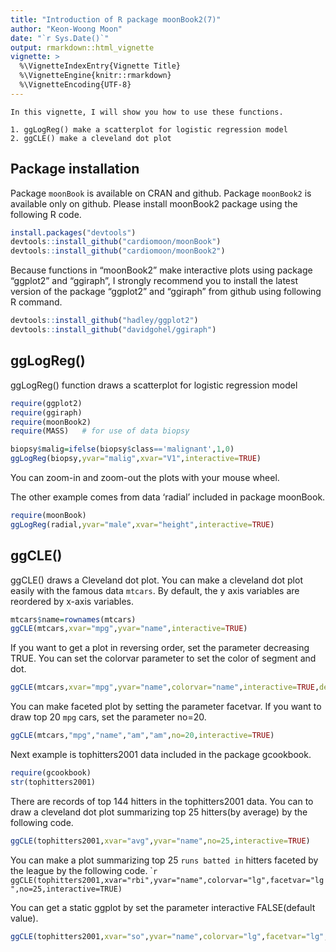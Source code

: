 ```yaml
---
title: "Introduction of R package moonBook2(7)"
author: "Keon-Woong Moon"
date: "`r Sys.Date()`"
output: rmarkdown::html_vignette
vignette: >
  %\VignetteIndexEntry{Vignette Title}
  %\VignetteEngine{knitr::rmarkdown}
  %\VignetteEncoding{UTF-8}
---
```


```
In this vignette, I will show you how to use these functions.

1. ggLogReg() make a scatterplot for logistic regression model
2. ggCLE() make a cleveland dot plot
```

## Package installation

Package `moonBook` is available on CRAN and github. Package `moonBook2` is available only on github. Please install moonBook2 package using the following R code.

```r
install.packages("devtools")
devtools::install_github("cardiomoon/moonBook")
devtools::install_github("cardiomoon/moonBook2")
```

Because functions in "moonBook2" make interactive plots using package "ggplot2" and "ggiraph", I strongly recommend you to install the latest version of the package "ggplot2" and "ggiraph" from github using following R command. 
```r
devtools::install_github("hadley/ggplot2")
devtools::install_github("davidgohel/ggiraph")
```


## ggLogReg()

ggLogReg() function draws a scatterplot for logistic regression model

```r
require(ggplot2)
require(ggiraph)
require(moonBook2)
require(MASS)   # for use of data biopsy

biopsy$malig=ifelse(biopsy$class=='malignant',1,0)
ggLogReg(biopsy,yvar="malig",xvar="V1",interactive=TRUE)
```

You can zoom-in and zoom-out the plots with your mouse wheel. 

The other example comes from data 'radial' included in package moonBook.
```r
require(moonBook)
ggLogReg(radial,yvar="male",xvar="height",interactive=TRUE)
```
## ggCLE()

ggCLE() draws a Cleveland dot plot. You can make a cleveland dot plot easily with the famous data `mtcars`. By default, the y axis variables are reordered by x-axis variables.

```r
mtcars$name=rownames(mtcars)
ggCLE(mtcars,xvar="mpg",yvar="name",interactive=TRUE)
```

If you want to get a plot in reversing order, set the parameter decreasing TRUE. You can set the colorvar parameter to set the color of segment and dot.

```r
ggCLE(mtcars,xvar="mpg",yvar="name",colorvar="name",interactive=TRUE,decreasing=FALSE)
```

You can make faceted plot by setting the parameter facetvar. If you want to draw top 20 `mpg` cars, set the parameter no=20.

```r
ggCLE(mtcars,"mpg","name","am","am",no=20,interactive=TRUE)
```

Next example is tophitters2001 data included in the package gcookbook.

```r
require(gcookbook)
str(tophitters2001)
```
There are records of top 144 hitters in the tophitters2001 data. You can to draw a cleveland dot plot summarizing top 25 hitters(by average) by the following code.  

```r
ggCLE(tophitters2001,xvar="avg",yvar="name",no=25,interactive=TRUE)
```
You can make a plot summarizing top 25 `runs batted in` hitters faceted by the league by the following code.
````r
ggCLE(tophitters2001,xvar="rbi",yvar="name",colorvar="lg",facetvar="lg",no=25,interactive=TRUE)
```

You can get a static ggplot by set the parameter interactive FALSE(default value).
```r
ggCLE(tophitters2001,xvar="so",yvar="name",colorvar="lg",facetvar="lg",no=25,decreasing=FALSE)
```
